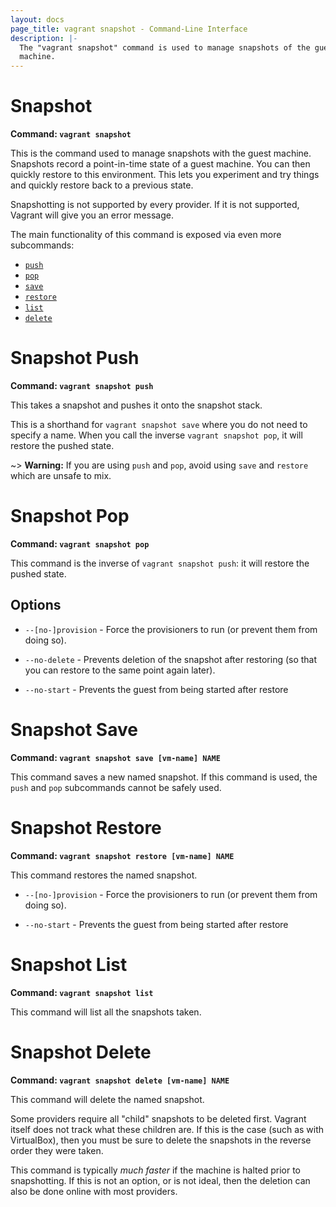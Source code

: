 ```yaml
---
layout: docs
page_title: vagrant snapshot - Command-Line Interface
description: |-
  The "vagrant snapshot" command is used to manage snapshots of the guest
  machine.
---
```


# Snapshot

**Command: `vagrant snapshot`**

This is the command used to manage snapshots with the guest machine.
Snapshots record a point-in-time state of a guest machine. You can then
quickly restore to this environment. This lets you experiment and try things
and quickly restore back to a previous state.

Snapshotting is not supported by every provider. If it is not supported,
Vagrant will give you an error message.

The main functionality of this command is exposed via even more subcommands:

- [`push`](#snapshot-push)
- [`pop`](#snapshot-pop)
- [`save`](#snapshot-save)
- [`restore`](#snapshot-restore)
- [`list`](#snapshot-list)
- [`delete`](#snapshot-delete)

# Snapshot Push

**Command: `vagrant snapshot push`**

This takes a snapshot and pushes it onto the snapshot stack.

This is a shorthand for `vagrant snapshot save` where you do not need
to specify a name. When you call the inverse `vagrant snapshot pop`, it will
restore the pushed state.

~> **Warning:** If you are using `push` and `pop`, avoid using `save`
and `restore` which are unsafe to mix.

# Snapshot Pop

**Command: `vagrant snapshot pop`**

This command is the inverse of `vagrant snapshot push`: it will restore
the pushed state.

## Options

- `--[no-]provision` - Force the provisioners to run (or prevent them
  from doing so).

- `--no-delete` - Prevents deletion of the snapshot after restoring
  (so that you can restore to the same point again later).

- `--no-start` - Prevents the guest from being started after restore

# Snapshot Save

**Command: `vagrant snapshot save [vm-name] NAME`**

This command saves a new named snapshot. If this command is used, the
`push` and `pop` subcommands cannot be safely used.

# Snapshot Restore

**Command: `vagrant snapshot restore [vm-name] NAME`**

This command restores the named snapshot.

- `--[no-]provision` - Force the provisioners to run (or prevent them
  from doing so).

- `--no-start` - Prevents the guest from being started after restore

# Snapshot List

**Command: `vagrant snapshot list`**

This command will list all the snapshots taken.

# Snapshot Delete

**Command: `vagrant snapshot delete [vm-name] NAME`**

This command will delete the named snapshot.

Some providers require all "child" snapshots to be deleted first. Vagrant
itself does not track what these children are. If this is the case (such
as with VirtualBox), then you must be sure to delete the snapshots in the
reverse order they were taken.

This command is typically _much faster_ if the machine is halted prior to
snapshotting. If this is not an option, or is not ideal, then the deletion
can also be done online with most providers.
